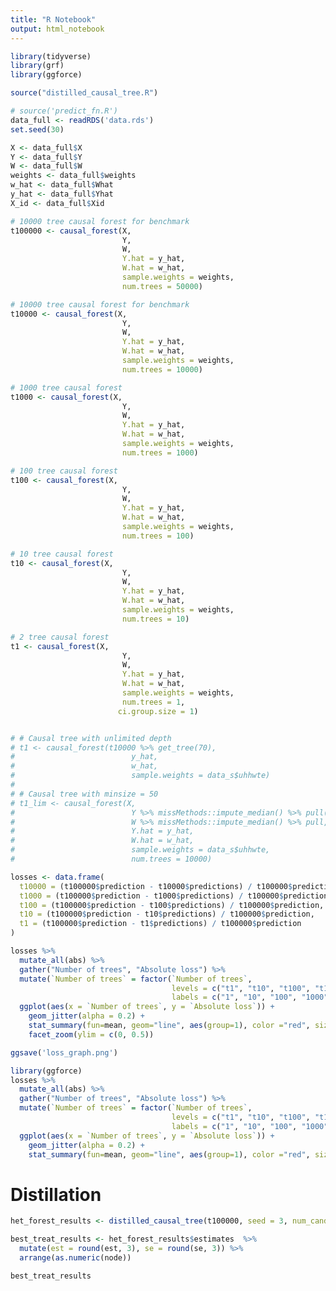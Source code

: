 ```yaml
---
title: "R Notebook"
output: html_notebook
---
```


```r
library(tidyverse)
library(grf)
library(ggforce)

source("distilled_causal_tree.R")
```
```r
# source('predict_fn.R')
data_full <- readRDS('data.rds')
set.seed(30)
```

```r
X <- data_full$X
Y <- data_full$Y
W <- data_full$W
weights <- data_full$weights
w_hat <- data_full$What
y_hat <- data_full$Yhat
X_id <- data_full$Xid
```

```r

# 10000 tree causal forest for benchmark
t100000 <- causal_forest(X, 
                         Y, 
                         W,
                         Y.hat = y_hat,
                         W.hat = w_hat,
                         sample.weights = weights,
                         num.trees = 50000)

# 10000 tree causal forest for benchmark
t10000 <- causal_forest(X, 
                         Y, 
                         W,
                         Y.hat = y_hat,
                         W.hat = w_hat,
                         sample.weights = weights,
                         num.trees = 10000)

# 1000 tree causal forest
t1000 <- causal_forest(X, 
                         Y, 
                         W,
                         Y.hat = y_hat,
                         W.hat = w_hat,
                         sample.weights = weights,
                         num.trees = 1000)

# 100 tree causal forest
t100 <- causal_forest(X, 
                         Y, 
                         W,
                         Y.hat = y_hat,
                         W.hat = w_hat,
                         sample.weights = weights,
                         num.trees = 100)

# 10 tree causal forest
t10 <- causal_forest(X, 
                         Y, 
                         W,
                         Y.hat = y_hat,
                         W.hat = w_hat,
                         sample.weights = weights,
                         num.trees = 10)

# 2 tree causal forest
t1 <- causal_forest(X, 
                         Y, 
                         W,
                         Y.hat = y_hat,
                         W.hat = w_hat,
                         sample.weights = weights,
                         num.trees = 1,
                        ci.group.size = 1)


# # Causal tree with unlimited depth
# t1 <- causal_forest(t10000 %>% get_tree(70), 
#                          y_hat, 
#                          w_hat,
#                          sample.weights = data_s$uhhwte)
# 
# # Causal tree with minsize = 50
# t1_lim <- causal_forest(X, 
#                          Y %>% missMethods::impute_median() %>% pull(), 
#                          W %>% missMethods::impute_median() %>% pull,
#                          Y.hat = y_hat,
#                          W.hat = w_hat,
#                          sample.weights = data_s$uhhwte,
#                          num.trees = 10000)


```

```r
losses <- data.frame(
  t10000 = (t100000$prediction - t10000$predictions) / t100000$prediction,
  t1000 = (t100000$prediction - t1000$predictions) / t100000$prediction,
  t100 = (t100000$prediction - t100$predictions) / t100000$prediction,
  t10 = (t100000$prediction - t10$predictions) / t100000$prediction,
  t1 = (t100000$prediction - t1$predictions) / t100000$prediction
)
```

```r
losses %>%
  mutate_all(abs) %>%
  gather("Number of trees", "Absolute loss") %>%
  mutate(`Number of trees` = factor(`Number of trees`,
                                    levels = c("t1", "t10", "t100", "t1000", "t10000"),
                                    labels = c("1", "10", "100", "1000", "10000"))) %>%
  ggplot(aes(x = `Number of trees`, y = `Absolute loss`)) +
    geom_jitter(alpha = 0.2) +
    stat_summary(fun=mean, geom="line", aes(group=1), color ="red", size=2) +
    facet_zoom(ylim = c(0, 0.5))

ggsave('loss_graph.png')
```

```r
library(ggforce)
losses %>%
  mutate_all(abs) %>%
  gather("Number of trees", "Absolute loss") %>%
  mutate(`Number of trees` = factor(`Number of trees`,
                                    levels = c("t1", "t10", "t100", "t1000", "t10000"),
                                    labels = c("1", "10", "100", "1000", "10000"))) %>%
  ggplot(aes(x = `Number of trees`, y = `Absolute loss`)) +
    geom_jitter(alpha = 0.2) +
    stat_summary(fun=mean, geom="line", aes(group=1), color ="red", size=2)
```

# Distillation

```r
het_forest_results <- distilled_causal_tree(t100000, seed = 3, num_candidate_trees = 1000, replicates = 2000, maxdepth = 3)
```

```r
best_treat_results <- het_forest_results$estimates  %>%
  mutate(est = round(est, 3), se = round(se, 3)) %>%
  arrange(as.numeric(node))

best_treat_results
```


